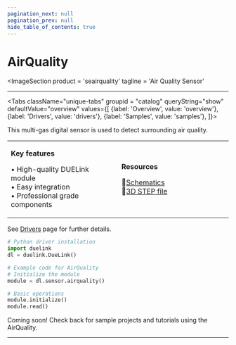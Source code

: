 ```yaml
---
pagination_next: null
pagination_prev: null
hide_table_of_contents: true
---
```



# AirQuality

<ImageSection
    product = 'seairquality'
    tagline = 'Air Quality Sensor'
></ImageSection>

---

<Tabs className="unique-tabs" groupid = "catalog" queryString="show" defaultValue="overview"
  values={[
    {label: 'Overview', value: 'overview'},
    {label: 'Drivers', value: 'drivers'},
    {label: 'Samples', value: 'samples'},
  ]}>

<TabItem value="overview">

This multi-gas digital sensor is used to detect surrounding air quality.

<table><td width='50%'>

**Key features**

• High-quality DUELink module<br/>
• Easy integration<br/>
• Professional grade components<br/>

</td><td width='50%'>

**Resources**
 
📄[Schematics](/sch/gdl-seairquality-a.pdf)<br/>
🔩[3D STEP file](/3d/gdl-seairquality-a.step)<br/>

</td></table>

</TabItem>

<TabItem value="drivers">

See [Drivers](../../engine/drivers) page for further details.

```python
# Python driver installation
import duelink
dl = duelink.DueLink()

# Example code for AirQuality
# Initialize the module
module = dl.sensor.airquality()

# Basic operations
module.initialize()
module.read()
```

</TabItem>

<TabItem value="samples">

Coming soon! Check back for sample projects and tutorials using the AirQuality.

</TabItem>

</Tabs>

---

<OrderSection
    product = "DUELink AirQuality A"
    partnumber = "GDL-SEAIRQUALITY-A"
    price = "$19.99"
/>
